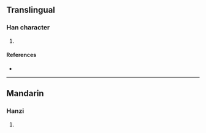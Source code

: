 {{character info/new}}
==Translingual==

===Han character===
{{Han char|rn=94|rad=犬|as=09|sn=12|four=47232|canj=KHVNO|ids=⿰犭彖}}

# {{defn|Han|sort=犬09}}

====References====
* {{Han ref|kx=0715.030|dkj=20538|dj=1127.040|hdz=21361.080|uh=732D|ud=29485|bh=DA75|bd=55925}}

----

==Mandarin==

===Hanzi===
{{cmn-hanzi|pin=[[yuán]] ([[yuan2]])|wg=yüan<sup>2</sup>}}

# {{defn|lang=cmn|sort=犬09}}